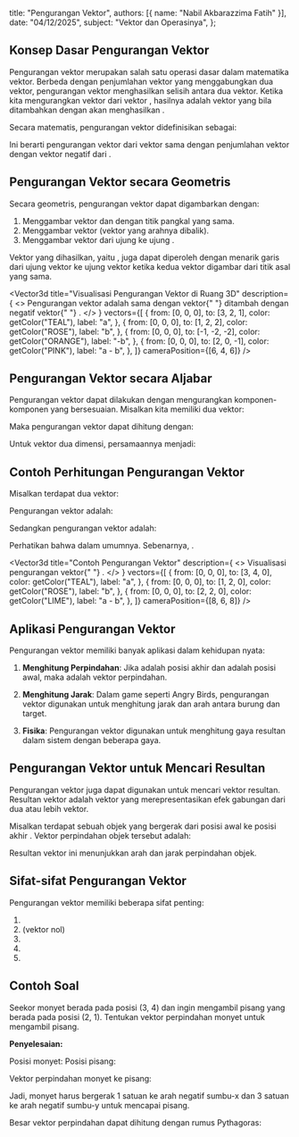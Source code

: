 
  title: "Pengurangan Vektor",
  authors: [{ name: "Nabil Akbarazzima Fatih" }],
  date: "04/12/2025",
  subject: "Vektor dan Operasinya",
};

## Konsep Dasar Pengurangan Vektor

Pengurangan vektor merupakan salah satu operasi dasar dalam matematika vektor. Berbeda dengan penjumlahan vektor yang menggabungkan dua vektor, pengurangan vektor menghasilkan selisih antara dua vektor. Ketika kita mengurangkan vektor <InlineMath math="\vec{b}" /> dari vektor <InlineMath math="\vec{a}" />, hasilnya adalah vektor yang bila ditambahkan dengan <InlineMath math="\vec{b}" /> akan menghasilkan <InlineMath math="\vec{a}" />.

Secara matematis, pengurangan vektor didefinisikan sebagai:

<BlockMath math="\vec{a} - \vec{b} = \vec{a} + (-\vec{b})" />

Ini berarti pengurangan vektor <InlineMath math="\vec{b}" /> dari vektor <InlineMath math="\vec{a}" /> sama dengan penjumlahan vektor <InlineMath math="\vec{a}" /> dengan vektor negatif dari <InlineMath math="\vec{b}" />.

## Pengurangan Vektor secara Geometris

Secara geometris, pengurangan vektor <InlineMath math="\vec{a} - \vec{b}" /> dapat digambarkan dengan:

1. Menggambar vektor <InlineMath math="\vec{a}" /> dan <InlineMath math="\vec{b}" /> dengan titik pangkal yang sama.
2. Menggambar vektor <InlineMath math="-\vec{b}" /> (vektor <InlineMath math="\vec{b}" /> yang arahnya dibalik).
3. Menggambar vektor dari ujung <InlineMath math="\vec{b}" /> ke ujung <InlineMath math="\vec{a}" />.

Vektor yang dihasilkan, yaitu <InlineMath math="\vec{a} - \vec{b}" />, juga dapat diperoleh dengan menarik garis dari ujung vektor <InlineMath math="\vec{b}" /> ke ujung vektor <InlineMath math="\vec{a}" /> ketika kedua vektor digambar dari titik asal yang sama.

<Vector3d
  title="Visualisasi Pengurangan Vektor di Ruang 3D"
  description={
    <>
      Pengurangan vektor <InlineMath math="a - b" /> adalah sama dengan vektor{" "}
      <InlineMath math="a" /> ditambah dengan negatif vektor{" "}
      <InlineMath math="b" />.
    </>
  }
  vectors={[
    {
      from: [0, 0, 0],
      to: [3, 2, 1],
      color: getColor("TEAL"),
      label: "a",
    },
    {
      from: [0, 0, 0],
      to: [1, 2, 2],
      color: getColor("ROSE"),
      label: "b",
    },
    {
      from: [0, 0, 0],
      to: [-1, -2, -2],
      color: getColor("ORANGE"),
      label: "-b",
    },
    {
      from: [0, 0, 0],
      to: [2, 0, -1],
      color: getColor("PINK"),
      label: "a - b",
    },
  ]}
  cameraPosition={[6, 4, 6]}
/>

## Pengurangan Vektor secara Aljabar

Pengurangan vektor dapat dilakukan dengan mengurangkan komponen-komponen yang bersesuaian. Misalkan kita memiliki dua vektor:

<div className="flex flex-col gap-4">
  <BlockMath math="\vec{a} = (a_1, a_2, a_3)" />
  <BlockMath math="\vec{b} = (b_1, b_2, b_3)" />
</div>

Maka pengurangan vektor <InlineMath math="\vec{a} - \vec{b}" /> dapat dihitung dengan:

<BlockMath math="\vec{a} - \vec{b} = (a_1 - b_1, a_2 - b_2, a_3 - b_3)" />

Untuk vektor dua dimensi, persamaannya menjadi:

<BlockMath math="\vec{a} - \vec{b} = (a_1 - b_1, a_2 - b_2)" />

## Contoh Perhitungan Pengurangan Vektor

Misalkan terdapat dua vektor:

<div className="flex flex-col gap-4">
  <BlockMath math="\vec{a} = (3, 4)" />
  <BlockMath math="\vec{b} = (1, 2)" />
</div>

Pengurangan vektor <InlineMath math="\vec{a} - \vec{b}" /> adalah:

<BlockMath math="\vec{a} - \vec{b} = (3, 4) - (1, 2) = (3-1, 4-2) = (2, 2)" />

Sedangkan pengurangan vektor <InlineMath math="\vec{b} - \vec{a}" /> adalah:

<BlockMath math="\vec{b} - \vec{a} = (1, 2) - (3, 4) = (1-3, 2-4) = (-2, -2)" />

Perhatikan bahwa <InlineMath math="\vec{a} - \vec{b} \neq \vec{b} - \vec{a}" /> dalam umumnya. Sebenarnya, <InlineMath math="\vec{a} - \vec{b} = -(\vec{b} - \vec{a})" />.

<Vector3d
  title="Contoh Pengurangan Vektor"
  description={
    <>
      Visualisasi pengurangan vektor{" "}
      <InlineMath math="a - b = (3,4,0) - (1,2,0) = (2,2,0)" />.
    </>
  }
  vectors={[
    {
      from: [0, 0, 0],
      to: [3, 4, 0],
      color: getColor("TEAL"),
      label: "a",
    },
    {
      from: [0, 0, 0],
      to: [1, 2, 0],
      color: getColor("ROSE"),
      label: "b",
    },
    {
      from: [0, 0, 0],
      to: [2, 2, 0],
      color: getColor("LIME"),
      label: "a - b",
    },
  ]}
  cameraPosition={[8, 6, 8]}
/>

## Aplikasi Pengurangan Vektor

Pengurangan vektor memiliki banyak aplikasi dalam kehidupan nyata:

1. **Menghitung Perpindahan**: Jika <InlineMath math="\vec{a}" /> adalah posisi akhir dan <InlineMath math="\vec{b}" /> adalah posisi awal, maka <InlineMath math="\vec{a} - \vec{b}" /> adalah vektor perpindahan.

2. **Menghitung Jarak**: Dalam game seperti Angry Birds, pengurangan vektor digunakan untuk menghitung jarak dan arah antara burung dan target.

3. **Fisika**: Pengurangan vektor digunakan untuk menghitung gaya resultan dalam sistem dengan beberapa gaya.

## Pengurangan Vektor untuk Mencari Resultan

Pengurangan vektor juga dapat digunakan untuk mencari vektor resultan. Resultan vektor adalah vektor yang merepresentasikan efek gabungan dari dua atau lebih vektor.

Misalkan terdapat sebuah objek yang bergerak dari posisi awal <InlineMath math="\vec{p}_1" /> ke posisi akhir <InlineMath math="\vec{p}_2" />. Vektor perpindahan objek tersebut adalah:

<BlockMath math="\vec{d} = \vec{p}_2 - \vec{p}_1" />

Resultan vektor ini menunjukkan arah dan jarak perpindahan objek.

## Sifat-sifat Pengurangan Vektor

Pengurangan vektor memiliki beberapa sifat penting:

1. <InlineMath math="\vec{a} - \vec{b} = \vec{a} + (-\vec{b})" />
2. <InlineMath math="\vec{a} - \vec{a} = \vec{0}" /> (vektor nol)
3. <InlineMath math="\vec{a} - \vec{0} = \vec{a}" />
4. <InlineMath math="\vec{0} - \vec{a} = -\vec{a}" />
5. <InlineMath math="\vec{a} - \vec{b} = -(\vec{b} - \vec{a})" />

## Contoh Soal

Seekor monyet berada pada posisi (3, 4) dan ingin mengambil pisang yang berada pada posisi (2, 1). Tentukan vektor perpindahan monyet untuk mengambil pisang.

**Penyelesaian:**

Posisi monyet: <InlineMath math="\vec{m} = (3, 4)" />
Posisi pisang: <InlineMath math="\vec{p} = (2, 1)" />

Vektor perpindahan monyet ke pisang:

<BlockMath math="\vec{d} = \vec{p} - \vec{m} = (2, 1) - (3, 4) = (2-3, 1-4) = (-1, -3)" />

Jadi, monyet harus bergerak 1 satuan ke arah negatif sumbu-x dan 3 satuan ke arah negatif sumbu-y untuk mencapai pisang.

Besar vektor perpindahan dapat dihitung dengan rumus Pythagoras:

<BlockMath math="|\vec{d}| = \sqrt{(-1)^2 + (-3)^2} = \sqrt{1 + 9} = \sqrt{10} \approx 3,16" />
